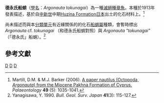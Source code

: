 {{Speciesbox
| taxon = Argonauta tokunagai
| binomial_authority = [[Yokoyama|Yokoyama]], 1913 
| fossil_range = [[中新世|中新世]]
| status = fossil
}}

'''德永氏船蛸'''（[[學名|學名]]：''Argonauta tokunagai''）為一種[[滅絕|滅絕種]][[章魚|章魚]]。本種於1913年發表描述，基於自[[中新世|中新世]]中期[[Huzina_Formation|Huzina Formation]][[日本|日本]]出土的化石材料上。<ref>Martill, D.M. & M.J. Barker (2006). [http://www.blackwell-synergy.com/doi/abs/10.1111/j.1475-4983.2006.00578.x?journalCode=pala A paper nautilus (Octopoda, ''Argonauta'') from the Miocene Pakhna Formation of Cyprus.] {{Wayback|url=http://www.blackwell-synergy.com/doi/abs/10.1111/j.1475-4983.2006.00578.x?journalCode=pala |date=20191016185453 }} ''Palaeontology'' '''49''' (5): 1035-1041.</ref>

尚未描述而與本[[分類單元|分類單元]]有近緣關係的的化石[[船蛸屬|船蛸屬]]種類，會暫時標出 ''Argonauta'' cf. ''tokunagai'' （和德永氏船蛸對照）與 ''Argonauta "tokunagai"'' （「德永氏」船蛸）。<ref>Yanagisawa, Y. 1990. {{PDFlink|[http://www.gsj.jp/Pub/Bull/vol_41/41-03_02.pdf Age of fossil Argonautidae (Cephalopoda) from Hokuriku Province (central Honshu, Japan) based on diatom biostratigraphy.]|1.90 [[Mebibyte|MiB]]<!-- application/pdf, 1997660 bytes -->}} ''Bull. Geol. Surv. Japan'' '''41'''(3): 115-127.</ref>

== 參考文獻 ==
{{reflist}}
{{Taxonbar|from=Q4789676}}

[[Category:章魚|D]]
[[Category:_船蛸属|D]]
[[Category:_1913年描述的动物|D]]


{{章魚小作品}}